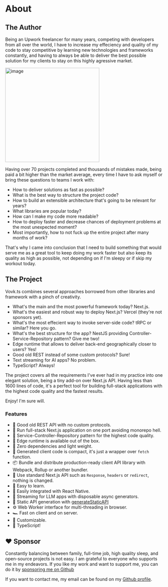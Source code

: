 
# About

## The Author

Being an Upwork freelancer for many years, competing with developers from all
over the world, I have to increase my effeciency and quality of my code to stay
competitive by learning new technologies and frameworks constantly, and having to always be
able to deliver the best possible solution for my clients to stay on this highly agressive market.

<img className="rounded-lg mt-5" width="300" alt="image" src="https://github.com/finom/vovk.dev/assets/1082083/2f98fae2-f417-48f6-ba48-9a1a90516f39" />

Having over 70 projects completed and thousands of mistakes made, being paid a bit higher than the market average, every time I have to ask myself or bring these questions to teams I work with:

- How to deliver solutions as fast as possible?
- What is the best way to structure the project code?
- How to build an extensible architecture that's going to be relevant for years?
- What libraries are popular today?
- How can I make my code more readable?
- How to deploy faster and decrease chances of deployment problems at the most unexpected moment?
- Most importantly, how to not fuck up the entire project after many months of work?

That's why I came into conclusion that I need to build something that would serve me as a great tool to keep doing my work faster but also keep its quality as high as possible, not depending on if I'm sleepy or if skip my workout today.

## The Project

Vovk.ts combines several approaches borrowed from other libraries and framework with a pinch of creativity.

- What's the main and the most powerful framework today? Next.js.
- What's the easiest and robust way to deploy Next.js? Vercel (they're not sponsors yet).
- What's the most effecient way to invoke server-side code? tRPC or similar? Here you go.
- What's the best structure for the app? NestJS providing Controller-Service-Repository pattern? Give me two!
- Edge runtime that allows to deliver back-end geographically closer to users? Yes!
- Good old REST instead of some custom protocols? Sure!
- Text streaming for AI apps? No problem.
- TypeScript? Always!

The project covers all the requirements I've ever had in my practice into one elegant solution, being a tiny add-on over Next.js API.
Having less than 1600 lines of code, it's a perfect tool for building full-stack applications with the highest code quality and the fastest results.

Enjoy! I'm sure will.

### Features

- 👵 Good old REST API with no custom protocols.
- 🚢 Run full-stack Next.js application on one port avoiding monorepo hell.
- 🧐 Service-Controller-Repository pattern for the highest code quality.
- 🚄 Edge runtime is available out of the box.
- 🌿 Zero dependencies and light weight.
- 🤏 Generated client code is compact, it's just a wrapper over `fetch` function.
- 📦 Bundle and distribute production-ready client API library with Webpack, Rollup or another bundler.
- 🤝 Use standard Next.js API such as `Response`, `headers` or `redirect`, nothing is changed.
- 🧠 Easy to learn.
- 📱 Easily integrated with React Native.
- 🤖 Streaming for LLM apps with disposable async generators.
- 📄 Static API generation with [generateStaticAPI](./api-reference#generatestaticapi)
- ⚙️ Web Worker interface for multi-threading in browser.
- 🏎️ Fast on client and on server.
- 🔧 Customizable.
- 🥰 TypeScript!

## ♥️ Sponsor

Constantly balancing between family, full-time job, high quality sleep, and open-source projects is not easy. I am grateful to everyone who supports me in my endeavors. If you like my work and want to support me, you can do it by [sponsoring me on Github](https://github.com/sponsors/finom)

If you want to contact me, my email can be found on my [Github profile](https://github.com/finom).
